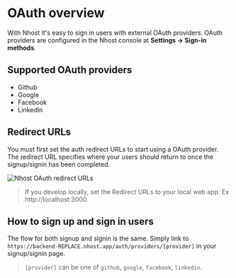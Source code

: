 # OAuth overview

With Nhost it's easy to sign in users with external OAuth providers. OAuth providers are configured in the Nhost console at **Settings -> Sign-in methods**.

## Supported OAuth providers

- Github
- Google
- Facebook
- LinkedIn

## Redirect URLs

You must first set the auth redirect URLs to start using a OAuth provider. The redirect URL specifies where your users should return to once the signup/signin has been completed.

![Nhost OAuth redirect URLs](/images/auth/redirect-urls.png)

> If you develop locally, set the Redirect URLs to your local web app. Ex http://localhost:3000.

## How to sign up and sign in users

The flow for both signup and signin is the same. Simply link to `https://backend-REPLACE.nhost.app/auth/providers/[provider]` in your signup/signin page.

> `[provider]` can be one of `github`, `google`, `facebook`, `linkedin`.
